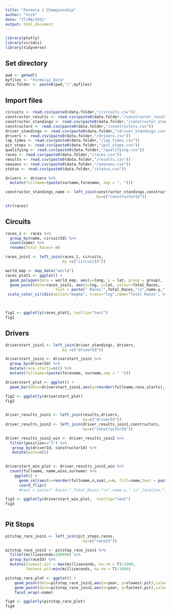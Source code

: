```yaml
---
title: "Formula 1 Championship"
author: "Vish"
date: "27/08/2021"
output: html_document
---
```





```r
library(plotly)
library(viridis)
library(tidyverse)
```

## Set directory

```r
pwd <- getwd()
myfiles <- "Formula1_Data"
data.folder <- paste0(pwd,"/",myfiles)
```

## Import files

```r
circuits <- read.csv(paste0(data.folder,"/circuits.csv"))
constructor_results <- read.csv(paste0(data.folder,"/constructor_results.csv"))
constructor_standings <- read.csv(paste0(data.folder,"/constructor_standings.csv"))
constructors <- read.csv(paste0(data.folder,"/constructors.csv"))
driver_standings <- read.csv(paste0(data.folder,"/driver_standings.csv"))
drivers <- read.csv(paste0(data.folder,"/drivers.csv"))
lap_times <- read.csv(paste0(data.folder,"/lap_times.csv"))
pit_stops <- read.csv(paste0(data.folder,"/pit_stops.csv"))
qualifying <- read.csv(paste0(data.folder,"/qualifying.csv"))
races <- read.csv(paste0(data.folder,"/races.csv"))
results <- read.csv(paste0(data.folder,"/results.csv"))
seasons <- read.csv(paste0(data.folder,"/seasons.csv"))
status <- read.csv(paste0(data.folder,"/status.csv"))
```

```r
drivers <- drivers %>% 
  mutate(fullname=(paste(surname,forename, sep = ", ")))

constructor_standings_name <- left_join(constructor_standings,constructors,
                                        by=c("constructorId"))
```


```r
str(races)
```

## Circuits

```r
races_1 <- races %>% 
  group_by(name, circuitId) %>% 
  count(name) %>% 
  rename(Total_Races= n)
```


```r
races_join1 <- left_join(races_1, circuits,
                         by =c("circuitId"))
```


```r
world_map <- map_data("world")
races_plot1 <- ggplot() +
  geom_polygon(data = world_map, aes(x=long, y = lat, group = group), fill="darkgreen", alpha=0.3) +
  geom_point(data=races_join1, aes(x=lng, y=lat, colour=Total_Races, 
                      text = paste(" Races:",Total_Races,"\n",name.y," \n",location,", ",country)))+
 scale_color_viridis(option="magma", trans="log",name="Total Races", breaks =c(1,5,10,30,60))
  


fig1 <- ggplotly(races_plot1, tooltip="text")
fig1
```

## Drivers 


```r
driverstart_join1 <- left_join(driver_standings, drivers,
                         by =c("driverId"))

driverstart_join1 <- driverstart_join1 %>% 
  group_by(driverId) %>% 
  mutate(race_starts=n()) %>% 
  mutate(fullname=(paste(forename, surname,sep = " ")))
```

```r
driverstart_plot <- ggplot() +
  geom_bar(data=driverstart_join1,aes(y=reorder(fullname,race_starts),fill=nationality,stat="count"))

fig2 <- ggplotly(driverstart_plot)
fig2
  
```

```r
driver_results_join1 <- left_join(results,drivers,
                                  by=c("driverId"))
driver_results_join2 <- left_join(driver_results_join1,constructors,
                                  by=c("constructorId"))
```

```r
driver_results_join2_win <- driver_results_join2 %>% 
  filter(position=="1") %>% 
   group_by(driverId, constructorId) %>% 
   mutate(wins=n())
  
```
```r
driverstart_win_plot <- driver_results_join2_win %>% 
  count(fullname, name,wins,surname) %>% 
    ggplot() +
      geom_col(aes(x=reorder(fullname,n,sum),y=n, fill=name,text = paste(surname,"",wins, "\n",name))) +
      coord_flip()  
      #text = paste(" Races:",Total_Races,"\n",name.y," \n",location,", ",country)))+

fig3 <- ggplotly(driverstart_win_plot,  tooltip="text")
fig3
  
```

## Pit Stops

```r
pitstop_race_join1 <- left_join(pit_stops,races,
                                  by=c("raceId"))

pitstop_race_join2 <- pitstop_race_join1 %>% 
  filter(milliseconds<100000) %>% 
  group_by(raceId) %>% 
  mutate(slowest.pit = max(milliseconds, na.rm = T)/1000,
         fastest.pit=min(milliseconds, na.rm = T)/1000)
```

```r
pitstop_race_plot <- ggplot() +
    geom_point(data=pitstop_race_join2,aes(x=year, y=slowest.pit),colour="red") +
    geom_point(data=pitstop_race_join2,aes(x=year, y=fastest.pit),colour="green") +
    facet_wrap(~name)

fig4 <- ggplotly(pitstop_race_plot)
fig4
```

